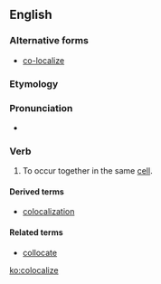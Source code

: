 ==English==
===Alternative forms===
*[[co-localize]]
===Etymology===

{{suffix|colocal|ize}}
===Pronunciation===
*{{IPA|kɔˈloʊkəlaɪz}}

===Verb===
{{en-verb|colocaliz|ing}}

# {{context|biochemistry}} To occur together in the same [[cell]].

====Derived terms====
*[[colocalization]]
====Related terms====
*[[collocate]]

[[ko:colocalize]]